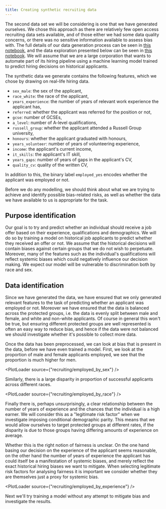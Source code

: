 ```yaml
---
title: Creating synthetic recruiting data
---
```



The second data set we will be considering is one that we have generated ourselves. We chose this approach as there are relatively few open access recruiting data sets available, and of those either we had some data quality concerns, or there was no sensitive information available to assess bias with. The full details of our data generation process can be seen in [this notebook][binder-preprocessing], and the data exploration presented below can be seen in [this notebook][binder-data]. We will assume that we are a large corporation that wants to automate part of its hiring pipeline using a machine learning model trained to predict hiring decisions on historical applicants.

<Collapse label="Features in the synthetic data">

The synthetic data we generate contains the following features, which we chose by drawing on real-life hiring data.

- `sex_male`: the sex of the applicant,
- `race_white`: the race of the applicant,
- `years_experience`: the number of years of relevant work experience the applicant has,
- `referred`: whether the applicant was referred for the position or not,
- `gcse`: number of GCSEs,
- `a_level`: number of A-level qualifications,
- `russell_group`: whether the applicant attended a Russell Group university,
- `honours`: whether the applicant graduated with honours,
- `years_volunteer`: number of years of volunteering experience,
- `income`: the applicant's current income,
- `it_skills`: the applicant's IT skill,
- `years_gaps`: number of years of gaps in the applicant's CV,
- `quality_cv`: quality of the written CV,

In addition to this, the binary label `employed_yes` encodes whether the applicant was employed or not.

</Collapse>

Before we do any modelling, we should think about what we are trying to achieve and identify possible bias-related risks, as well as whether the data we have available to us is appropriate for the task.

## Purpose identification

Our goal is to try and predict whether an individual should receive a job offer based on their experience, qualifications and demographics. We will do so by training a model on historical job applicants to predict whether they received an offer or not. We assume that the historical decisions will contain biases against certain groups that we do not wish to perpetuate. Moreover, many of the features such as the individual's qualifications will reflect systemic biases which could negatively influence our decision making. We expect our model will be vulnerable to discrimination both by race and sex.

## Data identification

Since we have generated the data, we have ensured that we only generated relevant features to the task of predicting whether an applicant was employed or not. Moreover we have ensured that the data is balanced across the protected groups, i.e. the data is evenly split between male and female, and white and non-white applicants. Of course in general this won't be true, but ensuring different protected groups are well represented is often an easy way to reduce bias, and hence if the data were not balanced we should investigate whether it's possible to collect more data.

Once the data has been preprocessed, we can look at bias that is present in the data, before we have even trained a model. First, we look at the proportion of male and female applicants employed, we see that the proportion is much higher for men.

<PlotLoader source={"recruiting/employed_by_sex"} />

Similarly, there is a large disparity in proportion of successful applicants across different races.

<PlotLoader source={"recruiting/employed_by_race"} />

Finally there is, perhaps unsurprisingly, a clear relationship between the number of years of experience and the chances that the individual is a high earner. We will consider this as a "legitimate risk factor" when we investigate imposing conditional demographic parity. This means that we would allow ourselves to target protected groups at different rates, if the disparity is due to those groups having differing amounts of experience on average.

Whether this is the right notion of fairness is unclear. On the one hand basing our decision on the experience of the applicant seems reasonable, on the other hand the number of years of experience the applicant has could itself be a manifestation of systemic biases, and merely reflect the exact historical hiring biases we want to mitigate. When selecting legitimate risk factors for analysing fairness it is important we consider whether they are themselves just a proxy for systemic bias.

<PlotLoader source={"recruiting/employed_by_experience"} />

Next we'll try training a model without any attempt to mitigate bias and investigate the results.

[binder-data]: https://mybinder.org/v2/gh/CDEIUK/bias-mitigation/master?filepath=notebooks%2Frecruiting%2Fdata.ipynb "Open notebook on Binder"
[binder-preprocessing]: https://mybinder.org/v2/gh/CDEIUK/bias-mitigation/master?filepath=notebooks%2Frecruiting%2Fpreprocessing.ipynb "Open notebook on Binder"
